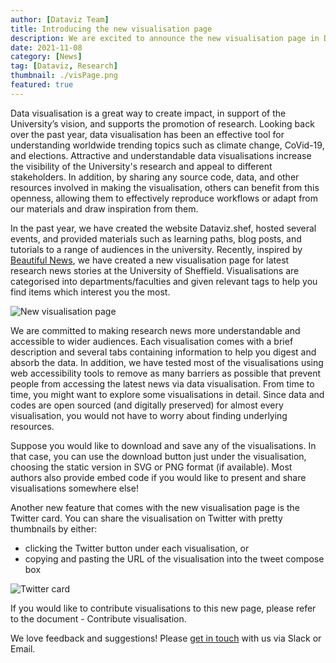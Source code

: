```yaml
---
author: [Dataviz Team]
title: Introducing the new visualisation page
description: We are excited to announce the new visualisation page in Dataviz.Shef!
date: 2021-11-08
category: [News]
tag: [Dataviz, Research]
thumbnail: ./visPage.png
featured: true
---
```


Data visualisation is a great way to create impact, in support of the University’s vision, and supports the promotion of research. Looking back over the past year, data visualisation has been an effective tool for understanding worldwide trending topics such as climate change, CoVid-19, and elections. Attractive and understandable data visualisations increase the visibility of the University's research and appeal to different stakeholders. In addition, by sharing any source code, data, and other resources involved in making the visualisation, others can benefit from this openness, allowing them to effectively reproduce workflows or adapt from our materials and draw inspiration from them.

In the past year, we have created the website <Link to="/">Dataviz.shef</Link>, hosted several <Link to="/events">events</Link>, and provided materials such as <Link to="/#learning-path">learning paths</Link>, <Link to="/blog">blog posts</Link>, and <Link to="/blog/category/tutorial">tutorials</Link> to a range of audiences in the university. Recently, inspired by [Beautiful News](https://informationisbeautiful.net/beautifulnews/), we have created a <Link to="/visualisation/">new visualisation page</Link> for latest research news stories at the University of Sheffield. Visualisations are categorised into departments/faculties and given relevant tags to help you find items which interest you the most.

![New visualisation page](visPage.png)

We are committed to making research news more understandable and accessible to wider audiences. Each visualisation comes with a brief description and several tabs containing information to help you digest and absorb the data. In addition, we have tested most of the visualisations using web accessibility tools to remove as many barriers as possible that prevent people from accessing the latest news via data visualisation. From time to time, you might want to explore some visualisations in detail. Since data and codes are open sourced (and digitally preserved) for almost every visualisation, you would not have to worry about finding underlying resources.

Suppose you would like to download and save any of the visualisations. In that case, you can use the download button just under the visualisation, choosing the static version in SVG or PNG format (if available). Most authors also provide embed code if you would like to present and share visualisations somewhere else!

Another new feature that comes with the new visualisation page is the Twitter card. You can share the visualisation on Twitter with pretty thumbnails by either:

- clicking the Twitter button under each visualisation, or
- copying and pasting the URL of the visualisation into the tweet compose box

![Twitter card](twitterCard.png)

If you would like to contribute visualisations to this new page, please refer to the document - <Link to="/docs/21/07/2021/Contribute-visualisation">Contribute visualisation</Link>.

We love feedback and suggestions! Please <a href="mailto:rdm@sheffield.ac.uk">get in touch</a> with us via Slack or Email.
